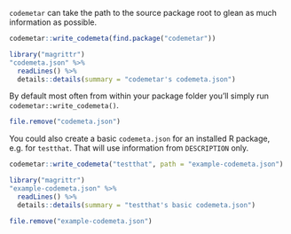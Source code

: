 `codemetar` can take the path to the source package root to glean as much information as possible.

```r
codemetar::write_codemeta(find.package("codemetar"))
```

```r
library("magrittr")
"codemeta.json" %>%
  readLines() %>%
  details::details(summary = "codemetar's codemeta.json")
```

By default most often from within your package folder you'll simply run `codemetar::write_codemeta()`.

```r
file.remove("codemeta.json")
```

You could also create a basic `codemeta.json` for an installed R package, e.g. for `testthat`. That will use information from `DESCRIPTION` only.

```r
codemetar::write_codemeta("testthat", path = "example-codemeta.json")
```

```r
library("magrittr")
"example-codemeta.json" %>%
  readLines() %>%
  details::details(summary = "testthat's basic codemeta.json")
```


```r
file.remove("example-codemeta.json")
```
